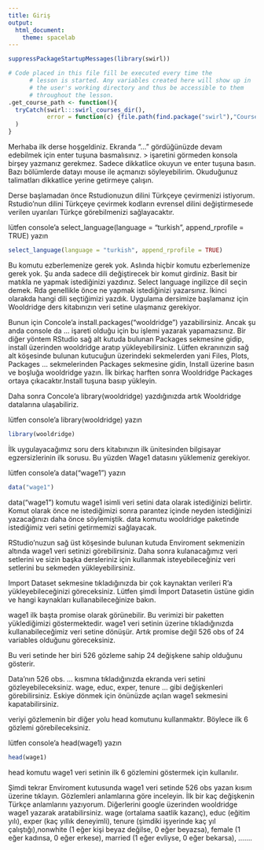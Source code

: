 ```yaml
---
title: Giriş
output:
  html_document:
    theme: spacelab
---
```


```r
suppressPackageStartupMessages(library(swirl))

# Code placed in this file fill be executed every time the
      # lesson is started. Any variables created here will show up in
      # the user's working directory and thus be accessible to them
      # throughout the lesson.
.get_course_path <- function(){
  tryCatch(swirl:::swirl_courses_dir(),
           error = function(c) {file.path(find.package("swirl"),"Courses")}
  )
}

``` 

Merhaba ilk derse hoşgeldiniz. Ekranda "..." gördüğünüzde devam edebilmek için enter tuşuna basmalısınız. > işaretini görmeden konsola birşey yazmanız gerekmez. Sadece dikkatlice okuyun ve enter tuşuna basın. Bazı bölümlerde datayı mouse ile açmanızı söyleyebilirim. Okuduğunuz talimatları dikkatlice yerine getirmeye çalışın. 

Derse başlamadan önce Rstudionuzun dilini Türkçeye çevirmenizi istiyorum. Rstudio'nun dilini Türkçeye çevirmek kodların evrensel dilini değiştirmesede verilen uyarıları Türkçe görebilmenizi sağlayacaktır. 

lütfen console'a select_language(language = "turkish", append_rprofile = TRUE) yazın

```r
select_language(language = "turkish", append_rprofile = TRUE)
``` 

Bu komutu ezberlemenize gerek yok. Aslında hiçbir komutu ezberlemenize gerek yok. Şu anda sadece dili değiştirecek bir komut girdiniz. Basit bir matıkla ne yapmak istediğinizi yazdınız. Select language ingilizce dil seçin demek. Rda genellikle önce ne yapmak istediğinizi yazarsınız. İkinci olarakda hangi dili seçtiğimizi yazdık. Uygulama dersimize başlamanız için Wooldridge ders kitabınızın veri setine ulaşmanız gerekiyor. 

Bunun için Concole'a install.packages("wooldridge") yazabilirsiniz. Ancak şu anda console da ... işareti olduğu için bu işlemi yazarak yapamazsınız. Bir diğer yöntem RStudio sağ alt kutuda bulunan Packages sekmesine gidip, install üzerinden wooldridge aratıp yükleyebilirsiniz. Lütfen ekranınızın sağ alt köşesinde bulunan kutucuğun üzerindeki sekmelerden yani Files, Plots, Packages ... sekmelerinden Packages sekmesine gidin, Install üzerine basın ve boşluğa wooldridge yazın. İlk birkaç harften sonra Wooldridge Packages ortaya çıkacaktır.Install tuşuna basıp yükleyin. 

Daha sonra Concole'a library(wooldridge) yazdığınızda artık Wooldridge datalarına ulaşabiliriz. 

lütfen console'a library(wooldridge) yazın

```r
library(wooldridge)
``` 

İlk uygulayacağımız soru ders kitabınızın ilk ünitesinden bilgisayar egzersizlerinin ilk sorusu. Bu yüzden Wage1 datasını yüklemeniz gerekiyor. 

lütfen console'a data("wage1") yazın

```r
data("wage1")
``` 

data("wage1") komutu wage1 isimli veri setini data olarak istediğinizi belirtir. Komut olarak önce ne istediğimizi sonra parantez içinde neyden istediğinizi yazacağınızı daha önce söylemiştik. data komutu wooldridge paketinde istediğimiz veri setini getirmemizi sağlayacak. 

RStudio'nuzun sağ üst köşesinde bulunan kutuda Enviroment sekmenizin altında wage1 veri setinizi görebilirsiniz. Daha sonra kulanacağımız veri setlerini ve sizin başka dersleriniz için kullanmak isteyebileceğiniz veri setlerini bu sekmeden yükleyebilirsiniz. 

Import Dataset sekmesine tıkladığınızda bir çok kaynaktan verileri R'a yükleyebileceğinizi göreceksiniz. Lütfen şimdi İmport Datasetin üstüne gidin ve hangi kaynakları kullanabileceğinize bakın. 

wage1 ilk başta promise olarak görünebilir. Bu verimizi bir paketten yüklediğimizi göstermektedir. wage1 veri setinin üzerine tıkladığınızda kullanabileceğimiz veri setine dönüşür. Artık promise değil 526 obs of 24 variables olduğunu göreceksiniz. 

Bu veri setinde her biri 526 gözleme sahip 24 değişkene sahip olduğunu gösterir. 

Data'nın 526 obs. ... kısmına tıkladığınızda ekranda veri setini gözleyebileceksiniz. wage, educ, exper, tenure ... gibi değişkenleri görebilirsiniz. Eskiye dönmek için önünüzde açılan wage1 sekmesini kapatabilirsiniz. 

veriyi gözlemenin bir diğer yolu head komutunu kullanmaktır. Böylece ilk 6 gözlemi görebileceksiniz. 

lütfen console'a head(wage1) yazın

```r
head(wage1)
``` 

head komutu wage1 veri setinin ilk 6 gözlemini göstermek için kullanılır. 

Şimdi tekrar Enviroment kutusunda wage1 veri setinde 526 obs yazan kısım üzerine tıklayın. Gözlemleri anlamlarına göre inceleyin. İlk bir kaç değişkenin Türkçe anlamlarını yazıyorum. Diğerlerini google üzerinden wooldridge wage1 yazarak aratabilirsiniz. wage (ortalama saatlik kazanç), educ (eğitim yılı), exper (kaç yıllık deneyimli), tenure  (şimdiki işyerinde kaç yıl çalıştığı),nonwhite  (1 eğer kişi beyaz değilse, 0 eğer beyazsa), female (1 eğer kadınsa, 0 eğer erkese), married  (1 eğer evliyse, 0 eğer bekarsa), ....... 

